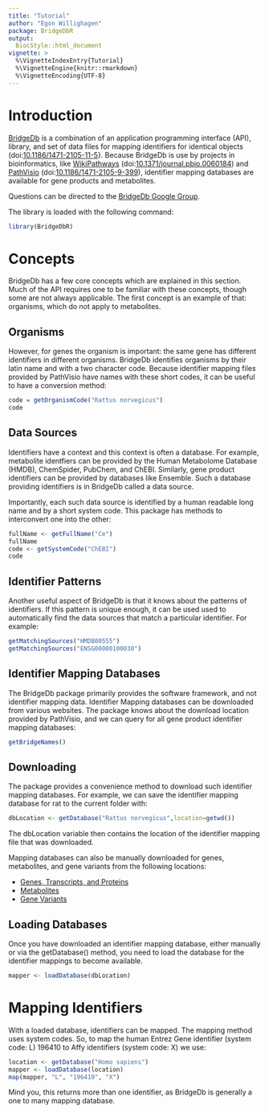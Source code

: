 ```yaml
---
title: "Tutorial"
author: "Egon Willighagen"
package: BridgeDbR
output: 
  BiocStyle::html_document
vignette: >
  %\VignetteIndexEntry{Tutorial}
  %\VignetteEngine{knitr::rmarkdown}
  %\VignetteEncoding{UTF-8}  
---
```


# Introduction

[BridgeDb](https://github.com/bridgedb/BridgeDb) is a combination of an application programming interface (API), library, and set of data files
for mapping identifiers for identical objects (doi:[10.1186/1471-2105-11-5](https://doi.org/10.1186/1471-2105-11-5)}. Because BridgeDb is
use by projects in bioinformatics, like [WikiPathways](http://wikipathways.org/)
(doi:[10.1371/journal.pbio.0060184](https://doi.org/10.1371/journal.pbio.0060184)) and
[PathVisio](http://pathvisio.org/)
(doi:[10.1186/1471-2105-9-399](https://doi.org/10.1186/1471-2105-9-399)),
identifier mapping databases are available for gene products and metabolites.

Questions can be directed to the [BridgeDb Google Group](https://groups.google.com/forum/#!forum/bridgedb-discuss).

The library is loaded with the following command:

```r
library(BridgeDbR)
```

# Concepts

BridgeDb has a few core concepts which are explained in this section. Much of the API requires one to
be familiar with these concepts, though some are not always applicable. The first concept is an example
of that: organisms, which do not apply to metabolites.

## Organisms

However, for genes the organism is important: the same gene has different identifiers in different
organisms. BridgeDb identifies organisms by their latin name and with a two character code. Because
identifier mapping files provided by PathVisio have names with these short codes, it can be useful to
have a conversion method:

```r
code = getOrganismCode("Rattus norvegicus")
code
```

## Data Sources

Identifiers have a context and this context is often a database. For example, metabolite identfiers
can be provided by the Human Metabolome Database (HMDB), ChemSpider, PubChem, and ChEBI. Similarly,
gene product identifiers can be provided by databases like Ensemble. Such a database providing
identifiers is in BridgeDb called a data source.

Importantly, each such data source is identified by a human readable long name and by a short
system code. This package has methods to interconvert one into the other:

```r
fullName <- getFullName("Ce")
fullName
code <- getSystemCode("ChEBI")
code
```

## Identifier Patterns

Another useful aspect of BridgeDb is that it knows about the patterns of identifiers. If this
pattern is unique enough, it can be used used to automatically find the data sources that
match a particular identifier. For example:

```r
getMatchingSources("HMDB00555")
getMatchingSources("ENSG00000100030")
```

## Identifier Mapping Databases

The BridgeDb package primarily provides the software framework, and not identifier mapping
data. Identifier Mapping databases can be downloaded from various websites. The package
knows about the download location provided by PathVisio, and we can query for all gene
product identifier mapping databases:

```r
getBridgeNames()
```

## Downloading

The package provides
a convenience method to download such identifier mapping databases. For example, we can save the
identifier mapping database for rat to the current folder with:

```r
dbLocation <- getDatabase("Rattus norvegicus",location=getwd())
```

The dbLocation variable then contains the location of the identifier mapping file that was
downloaded.

Mapping databases can also be manually downloaded for genes, metabolites, and gene variants
from the following locations:

* [Genes, Transcripts, and Proteins](http://bridgedb.org/data/gene_database/)
* [Metabolites](http://bridgedb.org/data/gene_database/)
* [Gene Variants](http://bridgedb.org/data/variant/)

## Loading Databases

Once you have downloaded an identifier mapping database, either manually or via the getDatabase()
method, you need to load the database for the identifier mappings to become available.

```r
mapper <- loadDatabase(dbLocation)
```

# Mapping Identifiers

With a loaded database, identifiers can be mapped. The mapping method uses system codes. So, to
map the human Entrez Gene identifier (system code: L) 196410 to Affy identifiers (system code: X) we
use:

```r
location <- getDatabase("Homo sapiens")
mapper <- loadDatabase(location)
map(mapper, "L", "196410", "X")
```

Mind you, this returns more than one identifier, as BridgeDb is generally a one to many mapping database.

